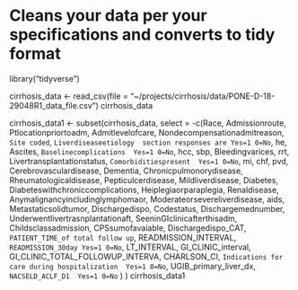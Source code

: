 # Cleans your data per your specifications and converts to tidy format

library("tidyverse")

cirrhosis_data <- read_csv(file = "~/projects/cirrhosis/data/PONE-D-18-29048R1_data_file.csv")
cirrhosis_data

cirrhosis_data1 <- subset(cirrhosis_data, select = -c(Race,
                                                      Admissionroute,
                                                      Ptlocationpriortoadm,
                                                      Admitlevelofcare,
                                                      Nondecompensationadmitreason,
                                                      `Site coded`,
                                                      `Liverdiseaseetiology  section responses are Yes=1 0=No`,
                                                      he,
                                                      Ascites,
                                                      `Baselinecomplications  Yes=1 0=No`,
                                                      hcc,
                                                      sbp,
                                                      Bleedingvarices,
                                                      rrt,
                                                      Livertransplantationstatus,
                                                      `Comorbiditiespresent  Yes=1 0=No`,
                                                      mi,
                                                      chf,
                                                      pvd,
                                                      Cerebrovasculardisease,
                                                      Dementia,
                                                      Chronicpulmonorydisease,
                                                      Rheumatologicaldisease,
                                                      Pepticulcerdisease,
                                                      Mildliverdisease,
                                                      Diabetes,
                                                      Diabeteswithchroniccomplications,
                                                      Heiplegiaorparaplegia,
                                                      Renaldisease,
                                                      Anymalignancyincludinglymphomaor,
                                                      Moderateorsevereliverdisease,
                                                      aids,
                                                      Metastaticsolidtumor,
                                                      Dischargedispo,
                                                      Codestatus,
                                                      Dischargemednumber,
                                                      Underwentlivertrasnplantationaft,
                                                      SeeninGIclinicafterthisadm,
                                                      Childsclassadmission,
                                                      CPSsumofavaiable,
                                                      Dischargedispo_CAT,
                                                      `PATIENT_TIME_of total follow up`,
                                                      READMISSION_INTERVAL,
                                                      `READMISSION_30day Yes=1 0=No`,
                                                      LT_INTERVAL,
                                                      GI_CLINIC_interval,
                                                      GI_CLINIC_TOTAL_FOLLOWUP_INTERVA,
                                                      CHARLSON_CI,
                                                      `Indications for care during hospitalization  Yes=1 0=No`,
                                                      UGIB_primary_liver_dx,
                                                      `NACSELD_ACLF_D1  Yes=1 0=No`
                                                      )
)
cirrhosis_data1
